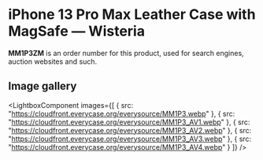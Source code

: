 
# iPhone 13 Pro Max Leather Case with MagSafe — Wisteria

<Callout type='info' emoji='👉🏻'>**MM1P3ZM** is an order number for this product, used for search engines, auction websites and such.</Callout>

## Image gallery

<LightboxComponent
    images={[
      {
        src: "https://cloudfront.everycase.org/everysource/MM1P3.webp"
      },
      {
        src: "https://cloudfront.everycase.org/everysource/MM1P3_AV1.webp"
      },
      {
        src: "https://cloudfront.everycase.org/everysource/MM1P3_AV2.webp"
      },
      {
        src: "https://cloudfront.everycase.org/everysource/MM1P3_AV3.webp"
      },
      {
        src: "https://cloudfront.everycase.org/everysource/MM1P3_AV4.webp"
      }
    ]}
  />
